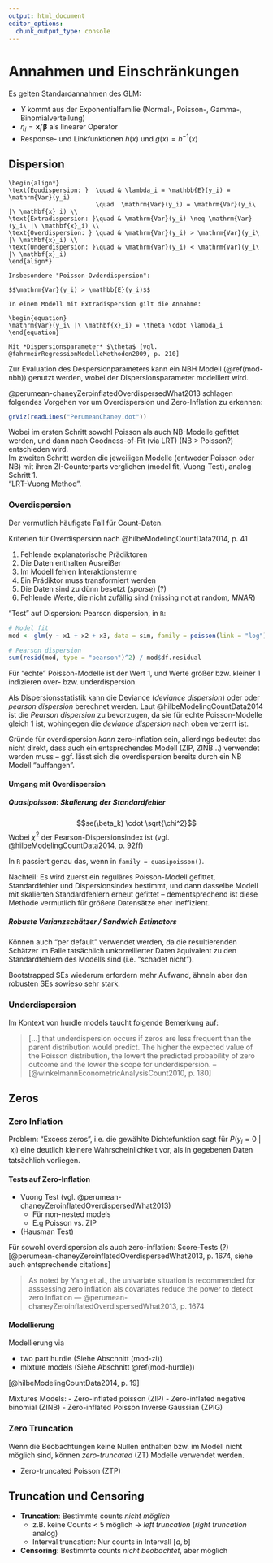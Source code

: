 ```yaml
---
output: html_document
editor_options: 
  chunk_output_type: console
---
```


# Annahmen und Einschränkungen

Es gelten Standardannahmen des GLM:

- $Y$ kommt aus der Exponentialfamilie (Normal-, Poisson-, Gamma-, Binomialverteilung)
- $\eta_i = \boldsymbol{x}_i' \boldsymbol{\beta}$ als linearer Operator
- Response- und Linkfunktionen $h(x)$ und $g(x) = h^{-1}(x)$

## Dispersion

```definition
\begin{align*}
\text{Equdispersion: }  \quad & \lambda_i = \mathbb{E}(y_i) = \mathrm{Var}(y_i) 
                        \quad  \mathrm{Var}(y_i) = \mathrm{Var}(y_i\ |\ \mathbf{x}_i) \\
\text{Extradispersion: }\quad & \mathrm{Var}(y_i) \neq \mathrm{Var}(y_i\ |\ \mathbf{x}_i) \\
\text{Overdispersion: } \quad & \mathrm{Var}(y_i) > \mathrm{Var}(y_i\ |\ \mathbf{x}_i) \\
\text{Underdispersion: }\quad & \mathrm{Var}(y_i) < \mathrm{Var}(y_i\ |\ \mathbf{x}_i)
\end{align*}

Insbesondere "Poisson-Ovderdispersion":
  
$$\mathrm{Var}(y_i) > \mathbb{E}(y_i)$$

In einem Modell mit Extradispersion gilt die Annahme:

\begin{equation}
\mathrm{Var}(y_i\ |\ \mathbf{x}_i) = \theta \cdot \lambda_i
\end{equation}

Mit *Dispersionsparameter* $\theta$ [vgl. @fahrmeirRegressionModelleMethoden2009, p. 210]

```

Zur Evaluation des Despersionparameters kann ein NBH Modell (\@ref(mod-nbh)) genutzt werden, wobei der  Dispersionsparameter modelliert wird.


@perumean-chaneyZeroinflatedOverdispersedWhat2013 schlagen folgendes Vorgehen vor um Overdispersion und Zero-Inflation zu erkennen:

```r
grViz(readLines("PerumeanChaney.dot"))
```

Wobei im ersten Schritt sowohl Poisson als auch NB-Modelle gefittet werden, und dann nach Goodness-of-Fit (via LRT) (NB > Poisson?) entschieden wird.  
Im zweiten Schritt werden die jeweiligen Modelle (entweder Poisson oder NB) mit ihren ZI-Counterparts verglichen (model fit, Vuong-Test), analog Schritt 1.  
"LRT-Vuong Method".


### Overdispersion

Der vermutlich häufigste Fall für Count-Daten. 

Kriterien für Overdispersion nach @hilbeModelingCountData2014, p. 41

1. Fehlende explanatorische Prädiktoren
2. Die Daten enthalten Ausreißer
3. Im Modell fehlen Interaktionsterme
4. Ein Prädiktor muss transformiert werden
5. Die Daten sind zu dünn besetzt (*sparse*) (?)
6. Fehlende Werte, die nicht zufällig sind (missing not at random, *MNAR*)

"Test" auf Dispersion: Pearson dispersion, in `R`:

```r
# Model fit
mod <- glm(y ~ x1 + x2 + x3, data = sim, family = poisson(link = "log"))

# Pearson dispersion
sum(resid(mod, type = "pearson")^2) / mod$df.residual
```

Für "echte" Poisson-Modelle ist der Wert 1, und Werte größer bzw. kleiner 1 indizieren over- bzw. underdispersion.

Als Dispersionsstatistik kann die Deviance (*deviance dispersion*) oder oder *pearson dispersion* berechnet werden. Laut @hilbeModelingCountData2014 ist die *Pearson dispersion* zu bevorzugen, da sie für echte Poisson-Modelle gleich 1 ist, wohingegen die *deviance dispersion* nach oben verzerrt ist.

Gründe für overdispersion *kann* zero-inflation sein, allerdings bedeutet das nicht direkt, dass auch ein entsprechendes Modell (ZIP, ZINB...) verwendet werden muss – ggf. lässt sich die overdispersion bereits durch ein NB Modell "auffangen". 

#### Umgang mit Overdispersion {-}

##### Quasipoisson: Skalierung der Standardfehler {-}

$$se(\beta_k) \cdot \sqrt{\chi^2}$$
Wobei $\chi^2$ der Pearson-Dispersionsindex ist (vgl. @hilbeModelingCountData2014, p. 92ff)

In `R` passiert genau das, wenn in `family = quasipoisson()`.

Nachteil: Es wird zuerst ein reguläres Poisson-Modell gefittet, Standardfehler und Dispersionsindex bestimmt, und dann dasselbe Modell mit skalierten Standardfehlern erneut gefittet – dementsprechend ist diese Methode vermutlich für größere Datensätze eher ineffizient.


##### Robuste Varianzschätzer / Sandwich Estimators {-}

Können auch "per default" verwendet werden, da die resultierenden Schätzer im Falle tatsächlich unkorrellierter Daten äquivalent zu den Standardfehlern des Modells sind (i.e. "schadet nicht").

Bootstrapped SEs wiederum erfordern mehr Aufwand, ähneln aber den robusten SEs sowieso sehr stark.



### Underdispersion

Im Kontext von hurdle models taucht folgende Bemerkung auf:

> [...] that underdispersion occurs if zeros are less frequent than the parent distribution would predict.
> The higher the expected value of the Poisson distribution, the lowert the predicted probability of zero outcome and the lower the scope for underdispersion.
> -- [@winkelmannEconometricAnalysisCount2010, p. 180]



## Zeros


### Zero Inflation

Problem: "Excess zeros", i.e. die gewählte Dichtefunktion sagt für $P(y_i = 0\ |\ x_i)$ eine deutlich kleinere Wahrscheinlichkeit vor, als in gegebenen Daten tatsächlich vorliegen.


#### Tests auf Zero-Inflation {-}

- Vuong Test (vgl. @perumean-chaneyZeroinflatedOverdispersedWhat2013)
   - Für non-nested models
   - E.g Poisson vs. ZIP
- (Hausman Test)


Für sowohl overdispersion als auch zero-inflation: Score-Tests (?) [@perumean-chaneyZeroinflatedOverdispersedWhat2013, p. 1674, siehe auch entsprechende citations]

> As noted by Yang et al., the univariate situation is recommended for asssessing zero inflation als covariates reduce the power to detect zero inflation
> --- @perumean-chaneyZeroinflatedOverdispersedWhat2013, p. 1674

#### Modellierung {-}

Modellierung via 

- two part hurdle (Siehe Abschnitt \ref(mod-zi))
- mixture models (Siehe Abschnitt \@ref(mod-hurdle))

[@hilbeModelingCountData2014, p. 19]

Mixtures Models: 
- Zero-inflated poisson (ZIP)
- Zero-inflated negative binomial (ZINB)
- Zero-inflated Poisson Inverse Gaussian (ZPIG)


### Zero Truncation

Wenn die Beobachtungen keine Nullen enthalten bzw. im Modell nicht möglich sind, können *zero-truncated* (ZT) Modelle verwendet werden.

- Zero-truncated Poisson (ZTP)

## Truncation und Censoring {#trunc-cens}

- **Truncation**: Bestimmte counts *nicht möglich*
  - z.B. keine Counts < 5 möglich -> *left truncation* (*right truncation* analog)
  - Interval truncation: Nur counts in Intervall $[a, b]$
- **Censoring**: Bestimmte counts *nicht beobachtet*, aber möglich
